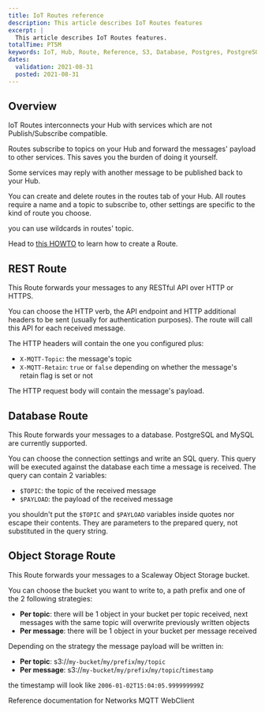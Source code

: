 ```yaml
---
title: IoT Routes reference
description: This article describes IoT Routes features
excerpt: |
  This article describes IoT Routes features.
totalTime: PT5M
keywords: IoT, Hub, Route, Reference, S3, Database, Postgres, PostgreSQL, MySQL, REST, API, AI, Inference
dates:
  validation: 2021-08-31
  posted: 2021-08-31
---
```

## Overview

IoT Routes interconnects your Hub with services which are not Publish/Subscribe compatible.

Routes subscribe to topics on your Hub and forward the messages' payload to other services. This saves you the burden of doing it yourself.

Some services may reply with another message to be published back to your Hub.

You can create and delete routes in the routes tab of your Hub. All routes require a name and a topic to subscribe to, other settings are specific to the kind of route you choose.

<Message type="tip">

you can use wildcards in routes' topic.

</Message>

Head to [this HOWTO](/iot/iot-hub/how-to/create-route/) to learn how to create a Route.

## REST Route

This Route forwards your messages to any RESTful API over HTTP or HTTPS.

You can choose the HTTP verb, the API endpoint and HTTP additional headers to be sent (usually for authentication purposes). The route will call this API for each received message.

The HTTP headers will contain the one you configured plus:
- `X-MQTT-Topic`: the message's topic
- `X-MQTT-Retain`: `true` or `false` depending on whether the message's retain flag is set or not

The HTTP request body will contain the message's payload.

## Database Route

This Route forwards your messages to a database. PostgreSQL and MySQL are currently supported.

You can choose the connection settings and write an SQL query. This query will be executed against the database each time a message is received. The query can contain 2 variables:
- `$TOPIC`: the topic of the received message
- `$PAYLOAD`: the payload of the received message

<Message type="note">

you shouldn't put the `$TOPIC` and `$PAYLOAD` variables inside quotes nor escape their contents. They are parameters to the prepared query, not substituted in the query string.

</Message>

## Object Storage Route

This Route forwards your messages to a Scaleway Object Storage bucket.

You can choose the bucket you want to write to, a path prefix and one of the 2 following strategies:
- **Per topic**: there will be 1 object in your bucket per topic received, next messages with the same topic will overwrite previously written objects
- **Per message**: there will be 1 object in your bucket per message received

Depending on the strategy the message payload will be written in:
- **Per topic**: s3://`my-bucket`/`my/prefix`/`my/topic`
- **Per message**: s3://`my-bucket`/`my/prefix`/`my/topic`/`timestamp`

<Message type="note">

the timestamp will look like `2006-01-02T15:04:05.999999999Z`

</Message>

<Navigation title="See Also">
  <PreviousButton to="/iot/iot-hub/reference-content/networks/">Reference documentation for Networks</PreviousButton>
  <NextButton to="/iot/iot-hub/reference-content/webclient/">MQTT WebClient</NextButton>
</Navigation>
